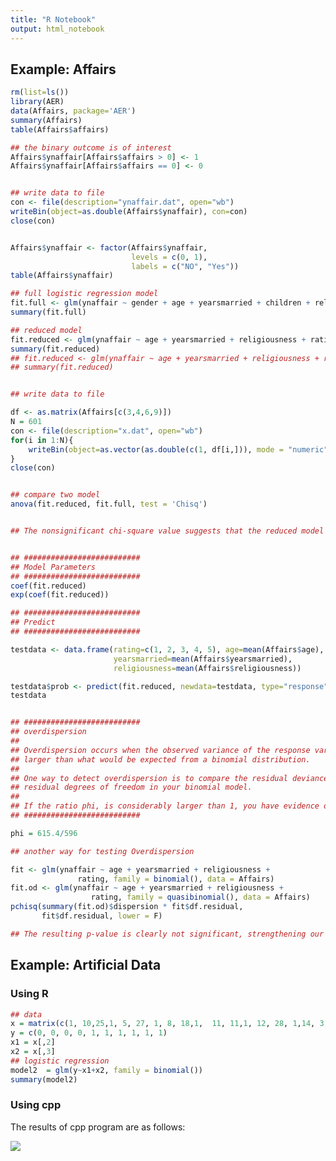 ```yaml
---
title: "R Notebook"
output: html_notebook
---
```


## Example: Affairs

```r
rm(list=ls())
library(AER)
data(Affairs, package='AER')
summary(Affairs)
table(Affairs$affairs)

## the binary outcome is of interest
Affairs$ynaffair[Affairs$affairs > 0] <- 1
Affairs$ynaffair[Affairs$affairs == 0] <- 0


## write data to file
con <- file(description="ynaffair.dat", open="wb")
writeBin(object=as.double(Affairs$ynaffair), con=con)
close(con)


Affairs$ynaffair <- factor(Affairs$ynaffair,
                           levels = c(0, 1),
                           labels = c("NO", "Yes"))
table(Affairs$ynaffair)

## full logistic regression model
fit.full <- glm(ynaffair ~ gender + age + yearsmarried + children + religiousness + education + occupation + rating, data = Affairs, family = binomial())
summary(fit.full)

## reduced model
fit.reduced <- glm(ynaffair ~ age + yearsmarried + religiousness + rating, data = Affairs, family = binomial())
summary(fit.reduced)
## fit.reduced <- glm(ynaffair ~ age + yearsmarried + religiousness + rating, data = Affairs, family = poisson)
## summary(fit.reduced)


## write data to file

df <- as.matrix(Affairs[c(3,4,6,9)])
N = 601
con <- file(description="x.dat", open="wb")
for(i in 1:N){
    writeBin(object=as.vector(as.double(c(1, df[i,])), mode = "numeric"), con=con)
}
close(con)


## compare two model
anova(fit.reduced, fit.full, test = 'Chisq')


## The nonsignificant chi-square value suggests that the reduced model fits as well as the full model.


## ##########################
## Model Parameters
## ##########################
coef(fit.reduced)
exp(coef(fit.reduced))

## ##########################
## Predict
## ##########################

testdata <- data.frame(rating=c(1, 2, 3, 4, 5), age=mean(Affairs$age),
                       yearsmarried=mean(Affairs$yearsmarried),
                       religiousness=mean(Affairs$religiousness))

testdata$prob <- predict(fit.reduced, newdata=testdata, type="response")
testdata


## ##########################
## overdispersion
##
## Overdispersion occurs when the observed variance of the response variable is
## larger than what would be expected from a binomial distribution.
##
## One way to detect overdispersion is to compare the residual deviance with the
## residual degrees of freedom in your binomial model.
##
## If the ratio phi, is considerably larger than 1, you have evidence of overdispersion.
## ##########################

phi = 615.4/596

## another way for testing Overdispersion

fit <- glm(ynaffair ~ age + yearsmarried + religiousness +
               rating, family = binomial(), data = Affairs)
fit.od <- glm(ynaffair ~ age + yearsmarried + religiousness +
                  rating, family = quasibinomial(), data = Affairs)
pchisq(summary(fit.od)$dispersion * fit$df.residual,
       fit$df.residual, lower = F)

## The resulting p-value is clearly not significant, strengthening our belief that Overdispersion is not a problem.

```


## Example: Artificial Data

### Using R

```r
## data
x = matrix(c(1, 10,25,1, 5, 27, 1, 8, 18,1,  11, 11,1, 12, 28, 1,14, 3,1,3, 6, 1,1, 30,1, 16, 26, 1,18, 22), byrow=T, ncol=3)
y = c(0, 0, 0, 0, 1, 1, 1, 1, 1, 1)
x1 = x[,2]
x2 = x[,3]
## logistic regression
model2  = glm(y~x1+x2, family = binomial())
summary(model2)
```

### Using cpp

The results of cpp program are as follows:

![](res_cpp.png)


